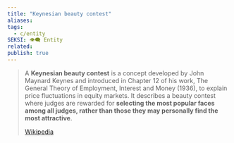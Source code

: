 ```yaml
---
title: "Keynesian beauty contest"
aliases: 
tags:
  - c/entity
SEKSI: 👁️‍🗨️ Entity
related:
publish: true
---
```

> A **Keynesian beauty contest** is a concept developed by John Maynard Keynes and introduced in Chapter 12 of his work, The General Theory of Employment, Interest and Money (1936), to explain price fluctuations in equity markets. It describes a beauty contest where judges are rewarded for **selecting the most popular faces among all judges, rather than those they may personally find the most attractive**.
>
> [Wikipedia](https://en.wikipedia.org/wiki/Keynesian%20beauty%20contest)
